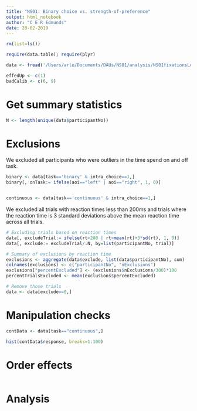 ```yaml
---
title: "NS01: Binary choice vs. strength-of-preference"
output: html_notebook
author: "C E R Edmunds"
date: 20-02-2019
---
```


```r
rm(list=ls()) 

require(data.table); require(plyr)

data <- fread('/Users/arlo/Documents/DAUs/NS01/analysis/NS01fixationsLong.csv')

effedUp <- c(1)
badCalib <- c(6, 9)
```

# Get summary statistics
```r
N <- length(unique(data$participantNo))
```

# Exclusions
We excluded all participants who were outliers in the time spend on and off task. 
```r
binary <- data[task=='binary' & intra_choice==1,]
binary[, onTask:= ifelse(aoi=="left" | aoi=="right", 1, 0)]


continuous <- data[task=='continuous' & intra_choice==1,]


```


We excluded all trials with reaction times less than 200ms and trials where the reaction time is 3 standard deviations above the mean reaction time across all trials.
```r
# Excluding trials based on reaction times
data[, excludeTrial:= ifelse(rt<200 | rt>mean(rt)+3*sd(rt), 1, 0)]
data[, exclude:= excludeTrial/.N, by=list(participantNo, trial)]

# Summary of exclusions by reaction time
exclusions <- aggregate(data$exclude, list(data$participantNo), sum)
colnames(exclusions) <- c("participantNo", "nExclusions")
exclusions["percentExcluded"] <- (exclusions$nExclusions/300)*100
percentTrialsExcluded <- mean(exclusions$percentExcluded)

# Remove those trials
data <- data[exclude==0,]
```

# Manipulation checks
```r
contData <- data[task=="continuous",]

hist(contData$response, breaks=1:100)

```

# Order effects
```r

```



# Analysis

```r

```